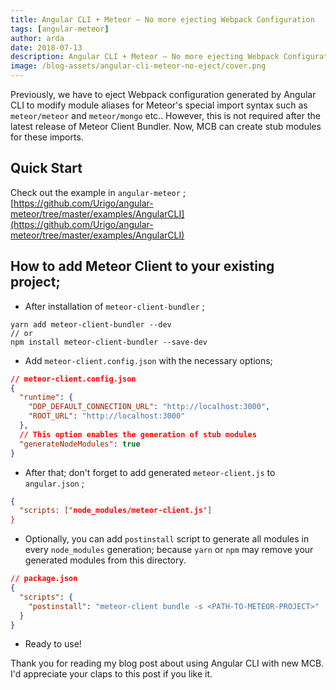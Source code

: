 ```yaml
---
title: Angular CLI + Meteor — No more ejecting Webpack Configuration
tags: [angular-meteor]
author: arda
date: 2018-07-13
description: Angular CLI + Meteor — No more ejecting Webpack Configuration
image: /blog-assets/angular-cli-meteor-no-eject/cover.png
---
```



<Article />

Previously, we have to eject Webpack configuration generated by Angular CLI to modify module aliases for Meteor's special import syntax such as `meteor/meteor` and `meteor/mongo` etc.. However, this is not required after the latest release of Meteor Client Bundler. Now, MCB can create stub modules for these imports.

# Quick Start

Check out the example in `angular-meteor` ; [https://github.com/Urigo/angular-meteor/tree/master/examples/AngularCLI](https://github.com/Urigo/angular-meteor/tree/master/examples/AngularCLI)

# How to add Meteor Client to your existing project;

- After installation of `meteor-client-bundler` ;

```
yarn add meteor-client-bundler --dev
// or
npm install meteor-client-bundler --save-dev
```

- Add `meteor-client.config.json` with the necessary options;

```json
// meteor-client.config.json
{
  "runtime": {
    "DDP_DEFAULT_CONNECTION_URL": "http://localhost:3000",
    "ROOT_URL": "http://localhost:3000"
  },
  // This option enables the generation of stub modules
  "generateNodeModules": true
}
```

- After that; don't forget to add generated `meteor-client.js` to `angular.json` ;

```json
{
  "scripts: ["node_modules/meteor-client.js"]
}
```

- Optionally, you can add `postinstall` script to generate all modules in every `node_modules` generation; because `yarn` or `npm` may remove your generated modules from this directory.

```json
// package.json
{
  "scripts": {
    "postinstall": "meteor-client bundle -s <PATH-TO-METEOR-PROJECT>"
  }
}
```

- Ready to use!

Thank you for reading my blog post about using Angular CLI with new MCB. I'd appreciate your claps to this post if you like it.
